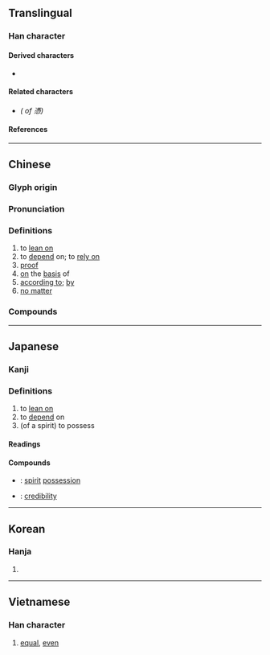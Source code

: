 {{also|凭|凴}}
{{character info}}
==Translingual==

===Han character===
{{Han char|rn=61|rad=心|as=12|sn=16|four=31332|canj=IFP|ids=⿱馮心}}

====Derived characters====
* {{l|mul|[[𧂋]]}}

====Related characters====
* {{l|mul|[[凭]]}} ''({{w|Simplified form}} of 憑)''

====References====
{{Han ref|kx=0402.160|dkj=11210|dj=0742.180|hdz=42351.020|uh=6191}}

----

==Chinese==
{{zh-forms|s=凭|alt=凴}}

===Glyph origin===
{{Han etym}}

===Pronunciation===
{{zh-pron
|m=píng
|c=pang4,bang6
|h=pfs=phìn
|md=
|mn=pîn/pêng
|mn_note=pîn - vernacular; pêng - literary
|mn-t=pêng5
|w=
|mc=y
|oc=y
|cat=v,n,prep,conj
}}

===Definitions===
{{zh-hanzi}}

# to [[lean on]]
# to [[depend]] on; to [[rely on]]
# [[proof]]
# [[on]] the [[basis]] of
# [[according to]]; [[by]]
# [[no matter]]

===Compounds===
{{zh-der|依憑|各憑本事|任憑|專賣憑證|單憑|執憑文帖|口說無憑|受益憑證|公憑|債權憑證|不足為憑|憑空|憑桌|憑信|憑心|憑脈|憑肩|文憑|憑照|憑陵|憑媒說合|憑險|憑弔|憑藉|憑準|憑闌|憑著|憑山俯海|憑驗|憑高|憑虛|戴憑重席|憑准|憑噫|憑虛構象|憑倚|空口無憑|憑高望遠|真憑實據|憑票|憑河暴虎|憑欄|有證為憑|戴憑奪席|憑眺|憑仗|憑券|憑軾|憑單|狐憑鼠伏|憑據|無憑|憑良心說|憑借|憑摺|白憑無故|憑空杜撰|憑依|憑證|憑恃|憑空捏造|憑虛公子|有憑有據|聽憑尊便|聽憑|鼠憑社貴}}

{{zh-cat|Intermediate}}

----

==Japanese==

===Kanji===
{{ja-kanji|grade=|rs=心12}}

===Definitions===
{{ja-kanji}}
# to [[lean on]]
# to [[depend]] on
# (of a spirit) to possess

====Readings====
{{ja-readings
|goon=びょう
|kanon=ひょう
|kun=よ-る, たの-む, つ-く
}}

====Compounds====
* {{ja-r|憑依|ひょうい}}: [[spirit]] [[possession]]
* {{ja-r|信憑性|しんぴょうせい}}: [[credibility]]
----

==Korean==

===Hanja===
{{ko-hanja|hangeul=빙}}

# {{rfdef|ko|sort=心12}}

----

==Vietnamese==

===Han character===
{{vi-hantu|[[bằng]]|rs=心12}}

# [[equal]], [[even]]